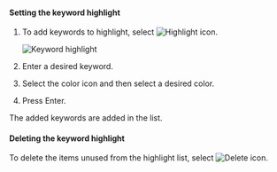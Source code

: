 #### Setting the keyword highlight

1.  To add keywords to highlight, select ![Highlight icon](/img/ic-highlight.svg).

    ![Keyword highlight](/img/analysis-tx-transaction-log-highlight-keyword.png)

2.  Enter a desired keyword.

3.  Select the color icon and then select a desired color.

4.  Press Enter.

The added keywords are added in the list.

#### Deleting the keyword highlight

To delete the items unused from the highlight list, select ![Delete icon](/img/ic-minus.svg).
